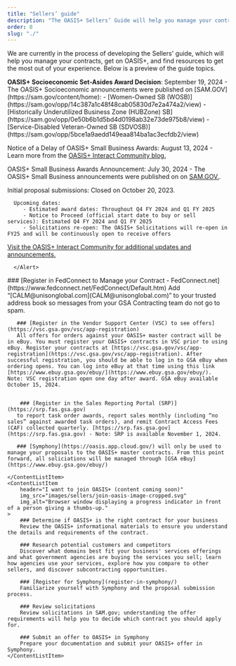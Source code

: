 ```yaml
---
title: "Sellers’ guide"
description: "The OASIS+ Sellers’ Guide will help you manage your contracts and get on OASIS+. Find resources for every part of your journey."
order: 0
slug: "./"
---
```



We are currently in the process of developing the Sellers' guide, which will help you manage your contracts, get on OASIS+, and find resources to get the most out of your experience. 
Below is a preview of the guide topics. 

   <Alert heading="Announcements and upcoming dates">
<strong>OASIS+ Socioeconomic Set-Asides Award Decision</strong>: September 19, 2024 - The OASIS+ Socioeconomic announcements were published on [SAM.GOV](https://sam.gov/content/home):
        - [Women-Owned SB (WOSB)](https://sam.gov/opp/14c387a1c48f48cab05830d7e2a474a2/view)
        - [Historically Underutilized Business Zone (HUBZone) SB](https://sam.gov/opp/0e50b6b1d5bd4d0198ab32e73de975b8/view)
        - [Service-Disabled Veteran-Owned SB (SDVOSB)](https://sam.gov/opp/5bce1a9aedd149eaa814ba1ac3ecfdb2/view)

Notice of a Delay of OASIS+ Small Business Awards: August 13, 2024  - Learn more from the [OASIS+ Interact Community blog.](https://buy.gsa.gov/interact/community/196/activity-feed)

OASIS+ Small Business Awards Announcement: July 30, 2024 - The OASIS+ Small Business announcements were published on on [SAM.GOV.](https://sam.gov/opp/ccc8988feb9c4823a584353dbde0b3db/view).  

Initial proposal submissions: Closed on October 20, 2023.


      Upcoming dates: 
         - Estimated award dates: Throughout Q4 FY 2024 and Q1 FY 2025       
         - Notice to Proceed (official start date to buy or sell services): Estimated Q4 FY 2024 and Q1 FY 2025
         - Solicitations re-open: The OASIS+ Solicitations will re-open in FY25​ and will be continuously open to receive offers​

   [Visit the OASIS+ Interact Community for additional updates and announcements.](https://buy.gsa.gov/interact/community/196/activity-feed) 
      
      </Alert>

<ContentList>
    <ContentListItem 
        header="I have an OASIS+ contract" 
        img_src="images/sellers/have-a-contract-image.svg"
        img_alt="Person standing amidst a series of charts and graphs."    
    >
        ### [Register in FedConnect to Manage your Contract - FedConnect.net](https://www.fedconnect.net/FedConnect/Default.htm)
        Add “[CALM@unisonglobal.com](CALM@unisonglobal.com)” to your trusted address book so messages from your GSA Contracting team do not go to spam. 

       ### [Register in the Vendor Support Center (VSC) to see offers](https://vsc.gsa.gov/vsc/app-registration) 
       All offers for orders against your OASIS+ master contract will be in eBuy. You must register your OASIS+ contracts in VSC prior to using eBuy. Register your contracts at [https://vsc.gsa.gov/vsc/app-registration](https://vsc.gsa.gov/vsc/app-registration). After successful registration, you should be able to log in to GSA eBuy when ordering opens. You can log into eBuy at that time using this link [https://www.ebuy.gsa.gov/ebuy/](https://www.ebuy.gsa.gov/ebuy/). Note: VSC registration open one day after award. GSA eBuy available October 15, 2024.
 

        ### [Register in the Sales Reporting Portal (SRP)](https://srp.fas.gsa.gov) 
       to report task order awards, report sales monthly (including “no sales” against awarded task orders), and remit Contract Access Fees (CAF) collected quarterly. [https://srp.fas.gsa.gov](https://srp.fas.gsa.gov) - Note: SRP is available November 1, 2024.

       ### [Symphony](https://oasis.app.cloud.gov/) will only be used to manage your proposals to the OASIS+ master contracts. From this point forward, all soliciations will be managed through [GSA eBuy](https://www.ebuy.gsa.gov/ebuy/)

    </ContentListItem>
    <ContentListItem 
        header="I want to join OASIS+ (content coming soon)" 
        img_src="images/sellers/join-oasis-image-cropped.svg"
        img_alt="Browser window displaying a progress indicator in front of a person giving a thumbs-up."
    >
        ### Determine if OASIS+ is the right contract for your business  
        Review the OASIS+ informational materials to ensure you understand the details and requirements of the contract.

        ### Research potential customers and competitors  
        Discover what domains best fit your business' services offerings and what government agencies are buying the services you sell; learn how agencies use your services, explore how you compare to other sellers, and discover subcontracting opportunities.

        ### [Register for Symphony](register-in-symphony/)  
        Familiarize yourself with Symphony and the proposal submission process. 

        ### Review solicitations    
        Review solicitations in SAM.gov; understanding the offer requirements will help you to decide which contract you should apply for.

        ### Submit an offer to OASIS+ in Symphony 
        Prepare your documentation and submit your OASIS+ offer in Symphony. 
    </ContentListItem>

</ContentList>

